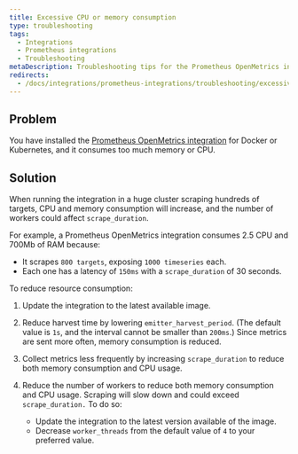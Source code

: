 ```yaml
---
title: Excessive CPU or memory consumption
type: troubleshooting
tags:
  - Integrations
  - Prometheus integrations
  - Troubleshooting
metaDescription: Troubleshooting tips for the Prometheus OpenMetrics integration for Docker or Kubernetes if no data appears in New Relic's UI.
redirects:
  - /docs/integrations/prometheus-integrations/troubleshooting/excessive-cpu-or-memory-consumption-prometheus-integration
---
```


## Problem

You have installed the [Prometheus OpenMetrics integration](/docs/integrations/prometheus-integrations/install-configure-openmetrics/install-update-or-uninstall-your-prometheus-openmetrics-integration) for Docker or Kubernetes, and it consumes too much memory or CPU.

## Solution

When running the integration in a huge cluster scraping hundreds of targets, CPU and memory consumption will increase, and the number of workers could affect `scrape_duration`.

For example, a Prometheus OpenMetrics integration consumes 2.5 CPU and 700Mb of RAM because:

* It scrapes `800 targets`, exposing `1000 timeseries` each.
* Each one has a latency of `150ms` with a `scrape_duration` of 30 seconds.

To reduce resource consumption:

1. Update the integration to the latest available image.
2. Reduce harvest time by lowering `emitter_harvest_period`. (The default value is `1s`, and the interval cannot be smaller than `200ms`.) Since metrics are sent more often, memory consumption is reduced.
3. Collect metrics less frequently by increasing `scrape_duration` to reduce both memory consumption and CPU usage.
4. Reduce the number of workers to reduce both memory consumption and CPU usage. Scraping will slow down and could exceed `scrape_duration.` To do so:

   * Update the integration to the latest version available of the image.
   * Decrease `worker_threads` from the default value of `4` to your preferred value.
